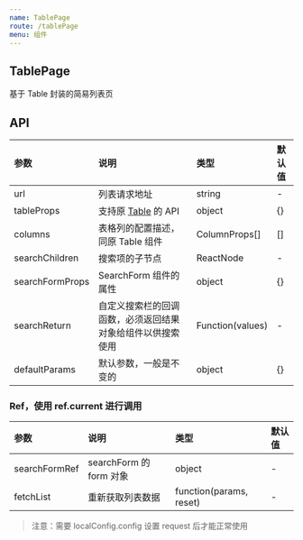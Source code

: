 ```yaml
---
name: TablePage
route: /tablePage
menu: 组件
---
```


## TablePage

基于 Table 封装的简易列表页

## API

|参数|说明|类型|默认值|
|:--|:--|:--|:--|
|url|列表请求地址|string|-|
|tableProps|支持原 [Table](https://3x.ant.design/components/table-cn/) 的 API|object|{}|
|columns|表格列的配置描述，同原 Table 组件|ColumnProps[]|[]|
|searchChildren|搜索项的子节点|ReactNode|-|
|searchFormProps|SearchForm 组件的属性|object|{}|
|searchReturn|自定义搜索栏的回调函数，必须返回结果对象给组件以供搜索使用|Function(values)|-|
|defaultParams|默认参数，一般是不变的|object|{}|

### Ref，使用 ref.current 进行调用

|参数|说明|类型|默认值|
|:--|:--|:--|:--|
|searchFormRef|searchForm 的 form 对象|object|-|
|fetchList|重新获取列表数据|function(params, reset)|-|

> 注意：需要 localConfig.config 设置 request 后才能正常使用